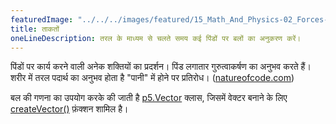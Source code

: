 ```yaml
---
featuredImage: "../../../images/featured/15_Math_And_Physics-02_Forces-thumbnail.png"
title: ताकतों
oneLineDescription: तरल के माध्यम से चलते समय कई पिंडों पर बलों का अनुकरण करें।
---
```


पिंडों पर कार्य करने वाली अनेक शक्तियों का प्रदर्शन।
पिंड लगातार गुरुत्वाकर्षण का अनुभव करते हैं। शरीर में तरल पदार्थ का अनुभव होता है
"पानी" में होने पर प्रतिरोध।
(<a href="http://natureofcode.com">natureofcode.com</a>)

बल की गणना का उपयोग करके की जाती है
<a href='https://p5js.org/reference/#/p5.Vector'>p5.Vector</a>
क्लास, जिसमें वेक्टर बनाने के लिए <a href='https://p5js.org/reference/#/p5/createVector'>createVector()</a> फ़ंक्शन शामिल है।
